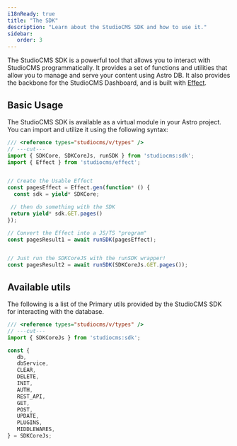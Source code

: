 ```yaml
---
i18nReady: true
title: "The SDK"
description: "Learn about the StudioCMS SDK and how to use it."
sidebar:
   order: 3
---
```



The StudioCMS SDK is a powerful tool that allows you to interact with StudioCMS programmatically. It provides a set of functions and utilities that allow you to manage and serve your content using Astro DB. It also provides the backbone for the StudioCMS Dashboard, and is built with [Effect](https://effect.website).

## Basic Usage

The StudioCMS SDK is available as a virtual module in your Astro project. You can import and utilize it using the following syntax:

```ts twoslash title="example.ts" {"Working with StudioCMS SDK and Effect":4} {"Working with StudioCMS SDK without Effect":16}
/// <reference types="studiocms/v/types" />
// ---cut---
import { SDKCore, SDKCoreJs, runSDK } from 'studiocms:sdk';
import { Effect } from 'studiocms/effect';


// Create the Usable Effect
const pagesEffect = Effect.gen(function* () {
  const sdk = yield* SDKCore;

 // then do something with the SDK
 return yield* sdk.GET.pages()
});

// Convert the Effect into a JS/TS "program"
const pagesResult1 = await runSDK(pagesEffect);


// Just run the SDKCoreJS with the runSDK wrapper!
const pagesResult2 = await runSDK(SDKCoreJs.GET.pages());
```

## Available utils

The following is a list of the Primary utils provided by the StudioCMS SDK for interacting with the database.

```ts twoslash title="utils.ts" 
/// <reference types="studiocms/v/types" />
// ---cut---
import { SDKCoreJs } from 'studiocms:sdk';

const {
   db,
   dbService,
   CLEAR,
   DELETE,
   INIT,
   AUTH,
   REST_API,
   GET,
   POST,
   UPDATE,
   PLUGINS,
   MIDDLEWARES,
} = SDKCoreJs;
```